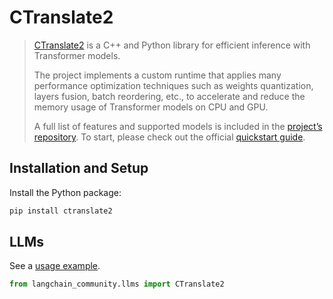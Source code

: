 # CTranslate2

>[CTranslate2](https://opennmt.net/CTranslate2/quickstart.html) is a C++ and Python library 
> for efficient inference with Transformer models.
>
>The project implements a custom runtime that applies many performance optimization
> techniques such as weights quantization, layers fusion, batch reordering, etc., 
> to accelerate and reduce the memory usage of Transformer models on CPU and GPU.
>
>A full list of features and supported models is included in the 
> [project’s repository](https://opennmt.net/CTranslate2/guides/transformers.html). 
> To start, please check out the official [quickstart guide](https://opennmt.net/CTranslate2/quickstart.html).


## Installation and Setup

Install the Python package:

```bash
pip install ctranslate2
```


## LLMs

See a [usage example](/docs/integrations/llms/ctranslate2).

```python
from langchain_community.llms import CTranslate2
```
